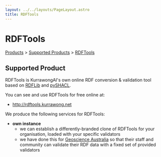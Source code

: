 ```yaml
---
layout: ../../layouts/PageLayout.astro
title: RDFTools
---
```


# RDFTools

[Products](../products) > [Supported Products](.) > [RDFTools](./rdftools)

## Supported Product

RDFTools is KurrawongAI's own online RDF conversion & validation tool based on [RDFLib](https://pypi.org/project/rdflib/) and [pySHACL](https://pypi.org/project/pyshacl/).

You can see and use RDFTools for free online at:

- http://rdftools.kurrawong.net

We produce the following services for RDFTools:

- **own instance**
  - we can establish a differently-branded clone of RDFTools for your organisation, loaded with your specific validators
  - we have done this for [Geoscience Australia](https://www.ga.gov.au) so that their staff and community can validate their RDF data with a fixed set of provided validators
